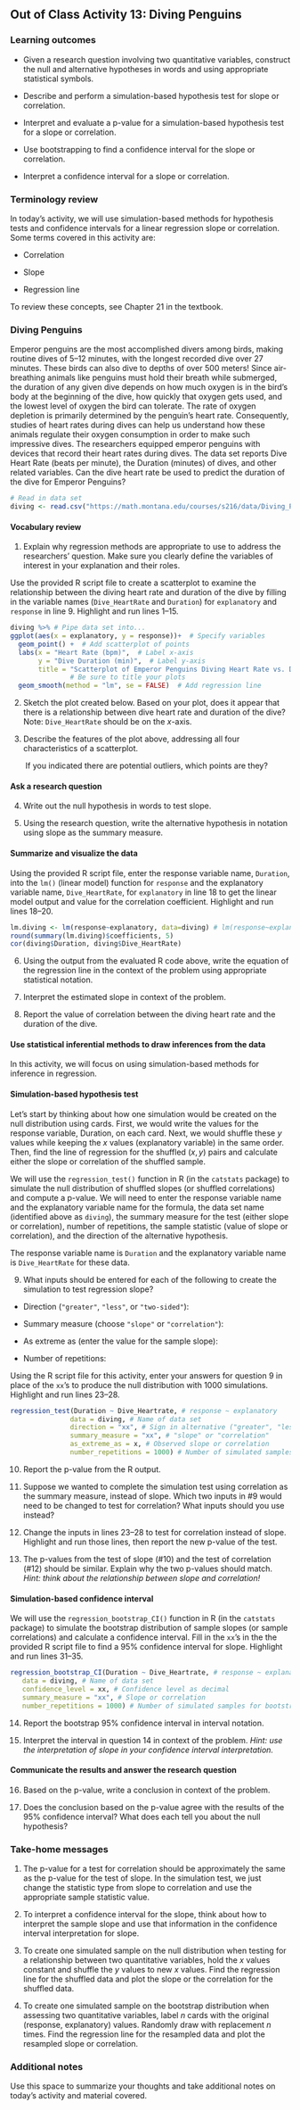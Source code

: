 ## Out of Class Activity 13:  Diving Penguins

\setstretch{1}

### Learning outcomes

* Given a research question involving two quantitative variables, construct the null and alternative hypotheses
  in words and using appropriate statistical symbols.
  
* Describe and perform a simulation-based hypothesis test for slope or correlation.

* Interpret and evaluate a p-value for a simulation-based hypothesis test for a slope or correlation.

* Use bootstrapping to find a confidence interval for the slope or correlation.

* Interpret a confidence interval for a slope or correlation.

### Terminology review
In today's activity, we will use simulation-based methods for hypothesis tests and confidence intervals for a linear regression slope or correlation. Some terms covered in this activity are:

* Correlation

* Slope 

* Regression line

To review these concepts, see Chapter 21 in the textbook.


### Diving Penguins

Emperor penguins are the most accomplished divers among birds, making routine dives of 5–12 minutes, with the longest recorded dive over 27 minutes. These birds can also dive to depths of over 500 meters! Since air-breathing animals like penguins must hold their breath while submerged, the duration of any given dive depends on how much oxygen is in the bird’s body at the beginning of the dive, how quickly that oxygen gets used, and the lowest level of oxygen the bird can tolerate. The rate of oxygen depletion is primarily determined by the penguin’s heart rate. Consequently, studies of heart rates during dives can help us understand how these animals regulate their oxygen consumption in order to make such impressive dives. The researchers equipped emperor penguins with devices that record their heart rates during dives. The data set reports Dive Heart Rate (beats per minute), the Duration (minutes) of dives, and other related variables.  Can the dive heart rate be used to predict the duration of the dive for Emperor Penguins?

```{r, echo = TRUE, fig.width=7,fig.height=6, collapse=FALSE}
# Read in data set
diving <- read.csv("https://math.montana.edu/courses/s216/data/Diving_Penguins.csv")
```

#### Vocabulary review {-}

1. Explain why regression methods are appropriate to use to address the researchers' question. Make sure you clearly define the variables of interest in your explanation and their roles.

\vspace{.5in}


Use the provided R script file to create a scatterplot to examine the relationship between the diving heart rate and duration of the dive by filling in the variable names (`Dive_HeartRate` and `Duration`) for `explanatory` and `response` in line 9.  Highlight and run lines 1--15. 
 
```{r, echo=TRUE, eval=FALSE}
diving %>% # Pipe data set into...
ggplot(aes(x = explanatory, y = response))+  # Specify variables
  geom_point() +  # Add scatterplot of points
  labs(x = "Heart Rate (bpm)",  # Label x-axis
       y = "Dive Duration (min)",  # Label y-axis
       title = "Scatterplot of Emperor Penguins Diving Heart Rate vs. Dive Duration") + 
               # Be sure to title your plots
  geom_smooth(method = "lm", se = FALSE)  # Add regression line

```

2. Sketch the plot created below. Based on your plot, does it appear that there is a relationship between dive heart rate and duration of the dive? Note: `Dive_HeartRate` should be on the $x$-axis.

\vspace{2in}

3. Describe the features of the plot above, addressing all four characteristics of a scatterplot.  

\vspace{1in}

|        If you indicated there are potential outliers, which points are they?

\vspace{0.5in}

#### Ask a research question {-}

4. Write out the null hypothesis in words to test slope.

\vspace{1in}

5. Using the research question, write the alternative hypothesis in notation using slope as the summary measure.

\vspace{0.5in}

#### Summarize and visualize the data {-}

Using the provided R script file, enter the response variable name, `Duration`, into the `lm()` (linear model) function for `response` and the explanatory variable name, `Dive_HeartRate`, for `explanatory` in line 18 to get the linear model output and value for the correlation coefficient.  Highlight and run lines 18--20.

```{r, echo=TRUE, eval =FALSE}
lm.diving <- lm(response~explanatory, data=diving) # lm(response~explanatory)
round(summary(lm.diving)$coefficients, 5)
cor(diving$Duration, diving$Dive_HeartRate)
```

6.  Using the output from the evaluated R code above, write the equation of the regression line in the context of the problem using appropriate statistical notation.
\vspace{1in}

7.  Interpret the estimated slope in context of the problem.

\vspace{1in}

8.  Report the value of correlation between the diving heart rate and the duration of the dive. 

\vspace{0.3in}

#### Use statistical inferential methods to draw inferences from the data {-}

In this activity, we will focus on using simulation-based methods for inference in regression.  

#### Simulation-based hypothesis test {-}

Let's start by thinking about how one simulation would be created on the null distribution using cards.  First, we would write the values for the response variable, Duration, on each card.  Next, we would shuffle these $y$ values while keeping the $x$ values (explanatory variable) in the same order.  Then, find the line of regression for the shuffled $(x, y)$ pairs and calculate either the slope or correlation of the shuffled sample.  

We will use the `regression_test()` function in R (in the `catstats` package) to simulate the null distribution of shuffled slopes (or shuffled correlations) and compute a p-value.  We will need to enter the response variable name and the explanatory variable name for the formula, the data set name (identified above as `diving`), the summary measure for the test (either slope or correlation), number of repetitions, the sample statistic (value of slope or correlation), and the direction of the alternative hypothesis.

The response variable name is `Duration` and the explanatory variable name is `Dive_HeartRate` for these data.

9. What inputs should be entered for each of the following to create the simulation to test regression slope?

\vspace{.5 mm}

* Direction (`"greater"`, `"less"`, or `"two-sided"`):

\vspace{.2in}

* Summary measure (choose `"slope"` or `"correlation"`):

\vspace{.2in}
* As extreme as (enter the value for the sample slope):

\vspace{0.2in}

* Number of repetitions:
    
\vspace{.2in}

Using the R script file for this activity, enter your answers for question 9 in place of the `xx`'s to produce the null distribution with 1000 simulations.  Highlight and run lines 23--28.

```{r, echo=TRUE, eval=FALSE}
regression_test(Duration ~ Dive_Heartrate, # response ~ explanatory
               data = diving, # Name of data set
               direction = "xx", # Sign in alternative ("greater", "less", "two-sided")
               summary_measure = "xx", # "slope" or "correlation"
               as_extreme_as = x, # Observed slope or correlation
               number_repetitions = 1000) # Number of simulated samples for null distribution
```

10.  Report the p-value from the R output. 
\vspace{0.5in}

11.  Suppose we wanted to complete the simulation test using correlation as the summary measure, instead of slope.  Which two inputs in #9 would need to be changed to test for correlation?  What inputs should you use instead?
\vspace{0.75in}

12.  Change the inputs in lines 23--28 to test for correlation instead of slope.  Highlight and run those lines, then report the new p-value of the test.
\vspace{0.5in}

13.  The p-values from the test of slope (#10) and the test of correlation (#12) should be similar.  Explain why the two p-values should match. *Hint: think about the relationship between slope and correlation!*
\vspace{1in}

#### Simulation-based confidence interval {-}

We will use the `regression_bootstrap_CI()` function in R (in the `catstats` package) to simulate the bootstrap distribution of sample slopes (or sample correlations) and calculate a confidence interval. Fill in the `xx`'s in the the provided R script file to find a 95\% confidence interval for slope. Highlight and run lines 31--35. 

```{r, echo=TRUE, eval=FALSE}
regression_bootstrap_CI(Duration ~ Dive_Heartrate, # response ~ explanatory
   data = diving, # Name of data set
   confidence_level = xx, # Confidence level as decimal
   summary_measure = "xx", # Slope or correlation
   number_repetitions = 1000) # Number of simulated samples for bootstrap distribution
```
14.  Report the bootstrap 95\% confidence interval in interval notation.  
\vspace{0.5in}

15.  Interpret the interval in question 14 in context of the problem.  *Hint: use the interpretation of slope in your confidence interval interpretation.*

\vspace{0.8in}
   
#### Communicate the results and answer the research question {-}

16. Based on the p-value, write a conclusion in context of the problem.

\vspace{.8in}

17. Does the conclusion based on the p-value agree with the results of the 95\% confidence interval?  What does each tell you about the null hypothesis?

\vspace{.6in}
\newpage

### Take-home messages

1.	The p-value for a test for correlation should be approximately the same as the p-value for the test of slope.  In the simulation test, we just change the statistic type from slope to correlation and use the appropriate sample statistic value.  

2. To interpret a confidence interval for the slope, think about how to interpret the sample slope and use that information in the confidence interval interpretation for slope.  

3. To create one simulated sample on the null distribution when testing for a relationship between two quantitative variables, hold the $x$ values constant and shuffle the $y$ values to new $x$ values. Find the regression line for the shuffled data and plot the slope or the correlation for the shuffled data.

4. To create one simulated sample on the bootstrap distribution when assessing two quantitative variables, label $n$ cards with the original (response, explanatory) values.  Randomly draw with replacement $n$ times.  Find the regression line for the resampled data and plot the resampled slope or correlation. 

### Additional notes

Use this space to summarize your thoughts and take additional notes on today's activity and material covered.

\newpage
